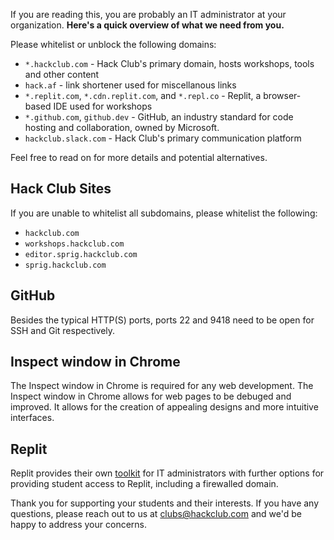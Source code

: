 
<Letterhead
title="Hack Club for IT Administrators"
img="https://workshop-cards.hackclub.com/For IT Admins.png?brand=HQ&fontSize=300px"
path="filters.mdx">

If you are reading this, you are probably an IT administrator at your organization. **Here's a quick overview of what we need from you.**

Please whitelist or unblock the following domains:
- `*.hackclub.com` - Hack Club's primary domain, hosts workshops, tools and other content
- `hack.af` - link shortener used for miscellanous links
- `*.replit.com`, `*.cdn.replit.com`, and `*.repl.co` - Replit, a browser-based IDE used for workshops
- `*.github.com`, `github.dev` - GitHub, an industry standard for code hosting and collaboration, owned by Microsoft. 
- `hackclub.slack.com` - Hack Club's primary communication platform

Feel free to read on for more details and potential alternatives.

## Hack Club Sites
If you are unable to whitelist all subdomains, please whitelist the following:
- `hackclub.com`
- `workshops.hackclub.com`
- `editor.sprig.hackclub.com`
- `sprig.hackclub.com`

## GitHub
Besides the typical HTTP(S) ports, ports 22 and 9418 need to be open for SSH and Git respectively. 
  
## Inspect window in Chrome
The Inspect window in Chrome is required for any web development. The Inspect window in Chrome allows for web pages to be debuged and improved. It allows for the creation of appealing designs and more intuitive interfaces. 

## Replit
Replit provides their own [toolkit](https://docs.replit.com/teams-edu/it-administrators-toolkit) for IT administrators with further options for providing student access to Replit, including a firewalled domain.

Thank you for supporting your students and their interests. If you have any questions, please reach out to us at [clubs@hackclub.com](mailto:clubs@hackclub.com) and we'd be happy to address your concerns.
</Letterhead>
